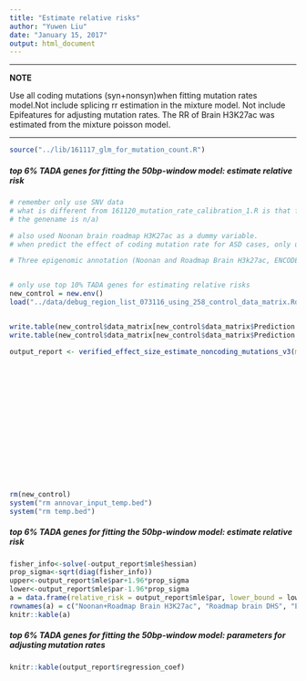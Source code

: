 ```yaml
---
title: "Estimate relative risks"
author: "Yuwen Liu"
date: "January 15, 2017"
output: html_document
---
```


***
**NOTE**

Use all coding mutations (syn+nonsyn)when fitting mutation rates model.Not include splicing rr estimation in the mixture model. 
Not include Epifeatures for adjusting mutation rates. 
The RR of Brain H3K27ac was estimated from the mixture poisson model. 

***


```r
source("../lib/161117_glm_for_mutation_count.R")
```

##### top 6% TADA genes for fitting the 50bp-window model: estimate relative risk

```r
# remember only use SNV data
# what is different from 161120_mutation_rate_calibration_1.R is that for coding regions, I removed all utrs and exons without a gene name (or
# the genename is n/a)

# also used Noonan brain roadmap H3K27ac as a dummy variable. 
# when predict the effect of coding mutation rate for ASD cases, only use synonymous mutations. 

# Three epigenomic annotation (Noonan and Roadmap Brain H3k27ac, ENCODE DHS, and Roadmap DHS) and one conservation score(phastcons100way) were used to correct mutation rate and to estimate relative risks. 


# only use top 10% TADA genes for estimating relative risks
new_control = new.env()
load("../data/debug_region_list_073116_using_258_control_data_matrix.Rdata", new_control)


write.table(new_control$data_matrix[new_control$data_matrix$Prediction == "dnv_proband" & new_control$data_matrix$Type == "SNV",c(1,2,3,7)], "temp.bed", col.names = FALSE, row.names = FALSE, sep = "\t", quote = FALSE)
write.table(new_control$data_matrix[new_control$data_matrix$Prediction == "dnv_proband" ,c(1:5,8,7)], "annovar_input_temp.bed", col.names = FALSE, row.names = FALSE, sep = "\t", quote = FALSE)

output_report <- verified_effect_size_estimate_noncoding_mutations_v3(mut_file = "./temp.bed", 
                                                                            window_file = "../other_annotation/epigenomic_annotation/Whole_genome.promoter_yanyu_10kb_exons_no_utr_no_na_genes.50bp_window.bed",
                                                                            cg_file = "../other_annotation/epigenomic_annotation/Whole_genome.promoter_yanyu_10kb_exons_no_utr_no_na_genes.50bp_window.bed.fasta.cg",
                                                                            mutrate_file = "../other_annotation/epigenomic_annotation/Whole_genome.promoter_yanyu_10kb_exons_no_utr_no_na_genes.50bp_window.bed.mutrate",
                                                                            sample_size = 314,
                                                                            epigenomic_marks_list = c("../other_annotation/epigenomic_annotation/Noonan_brain_roadmap_union.bed","../other_annotation/epigenomic_annotation/Epigenome_E081_E082_intersection.bed","../other_annotation/epigenomic_annotation/encode_DHS_union.bed"),
                                                                            overlap = 1e-9,
                                                                            gene_assign_file = "../other_annotation/epigenomic_annotation/Whole_genome.promoter_yanyu_10kb_exons_no_utr_no_na_genes.50bp_window.bed_genename.bed",
                                                                            rm_nonsyn = FALSE,
                                                                            annovar_folder = "/media/yuwen/Elements/ANNOVAR/annovar/",
                                                                            annovar_input = "annovar_input_temp.bed",
                                                                            gene_prior_file = "../other_annotation/gene_list/TADA_SNV_CNV_combined_Feb7_tadaname_null_PPA_p0_0.94.txt",
                                                                            sequence_annotation_list = c("../other_annotation/epigenomic_annotation/Whole_genome.promoter_yanyu_10kb_exons_no_utr_no_na_genes.50bp_window.bed.phastcons100way"),
                                                                            optimization_prop = 0.06)



rm(new_control)
system("rm annovar_input_temp.bed")
system("rm temp.bed")
```


##### top 6% TADA genes for fitting the 50bp-window model: estimate relative risk
```r
fisher_info<-solve(-output_report$mle$hessian)
prop_sigma<-sqrt(diag(fisher_info))
upper<-output_report$mle$par+1.96*prop_sigma
lower<-output_report$mle$par-1.96*prop_sigma
a = data.frame(relative_risk = output_report$mle$par, lower_bound = lower, upper_bournd = upper)
rownames(a) = c("Noonan+Roadmap Brain H3K27ac", "Roadmap brain DHS", "ENCODE brain DHS","Phastcons100way")
knitr::kable(a)
```

##### top 6% TADA genes for fitting the 50bp-window model: parameters for adjusting mutation rates

```r
knitr::kable(output_report$regression_coef)
```


